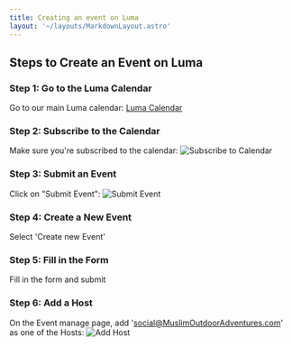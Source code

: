 ```yaml
---
title: Creating an event on Luma 
layout: '~/layouts/MarkdownLayout.astro'
---
```


## Steps to Create an Event on Luma

### Step 1: Go to the Luma Calendar
Go to our main Luma calendar: [Luma Calendar](https://lu.ma/muslim)

### Step 2: Subscribe to the Calendar
Make sure you're subscribed to the calendar:
![Subscribe to Calendar](/public/images/pages/creating-event/subscribe.png)

### Step 3: Submit an Event
Click on "Submit Event":
![Submit Event](/public/images/pages/creating-event/submit.png)

### Step 4: Create a New Event
Select 'Create new Event'

### Step 5: Fill in the Form
Fill in the form and submit

### Step 6: Add a Host
On the Event manage page, add 'social@MuslimOutdoorAdventures.com' as one of the Hosts:
![Add Host](/public/images/pages/creating-event/host.png)